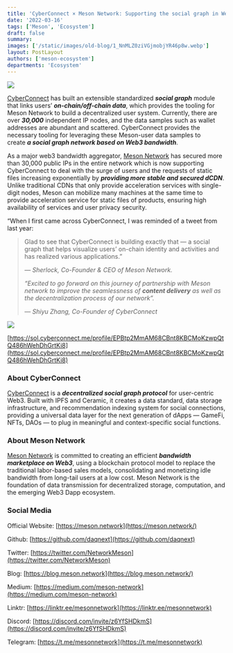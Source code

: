```yaml
---
title: 'CyberConnect × Meson Network: Supporting the social graph in Web3'
date: '2022-03-16'
tags: ['Meson', 'Ecosystem']
draft: false
summary:
images: ['/static/images/old-blog/1_NnMLZ0ziVGjmobjYR46p8w.webp']
layout: PostLayout
authors: ['meson-ecosystem']
departments: 'Ecosystem'
---
```


![](/static/images/old-blog/1_NnMLZ0ziVGjmobjYR46p8w.webp)

[CyberConnect](https://cyberconnect.me/) has built an extensible standardized **_social graph_** module that links users’ **_on-chain/off-chain data_**, which provides the tooling for Meson Network to build a decentralized user system. Currently, there are over **_30,000_** independent IP nodes, and the data samples such as wallet addresses are abundant and scattered. CyberConnect provides the necessary tooling for leveraging these Meson-user data samples to create **_a social graph network based on Web3 bandwidth_**.

As a major web3 bandwidth aggregator, [Meson Network](https://meson.network/) has secured more than 30,000 public IPs in the entire network which is now supporting CyberConnect to deal with the surge of users and the requests of static files increasing exponentially by **_providing more stable and secured dCDN_**. Unlike traditional CDNs that only provide acceleration services with single-digit nodes, Meson can mobilize many machines at the same time to provide acceleration service for static files of products, ensuring high availability of services and user privacy security.

“When I first came across CyberConnect, I was reminded of a tweet from last year:

> Glad to see that CyberConnect is building exactly that — a social graph that helps visualize users’ on-chain identity and activities and has realized various applications.”
>
> _— Sherlock, Co-Founder & CEO of Meson Network._
>
> _“Excited to go forward on this journey of partnership with Meson network to improve the seamlessness of **content delivery** as well as the decentralization process of our network”._
>
> _— Shiyu Zhang, Co-Founder of CyberConnect_

![](/static/images/old-blog/1_-SlilbWSqja9c40I95P2Ow.png)

[https://sol.cyberconnect.me/profile/EPBtp2MmAM68CBnt8KBCMoKzwpQtQ486hWehDhGrtKi8](https://sol.cyberconnect.me/profile/EPBtp2MmAM68CBnt8KBCMoKzwpQtQ486hWehDhGrtKi8)

### **About CyberConnect**

[CyberConnect](https://cyberconnect.me/) is a **_decentralized social graph protocol_** for user-centric Web3. Built with IPFS and Ceramic, it creates a data standard, data storage infrastructure, and recommendation indexing system for social connections, providing a universal data layer for the next generation of dApps — GameFi, NFTs, DAOs — to plug in meaningful and context-specific social functions.

### **About Meson Network**

[Meson Network](https://meson.network/) is committed to creating an efficient **_bandwidth marketplace on Web3_**, using a blockchain protocol model to replace the traditional labor-based sales models, consolidating and monetizing idle bandwidth from long-tail users at a low cost. Meson Network is the foundation of data transmission for decentralized storage, computation, and the emerging Web3 Dapp ecosystem.

### **Social Media**

Official Website: [https://meson.network](https://meson.network/)

Github: [https://github.com/daqnext](https://github.com/daqnext)

Twitter: [https://twitter.com/NetworkMeson](https://twitter.com/NetworkMeson)

Blog: [https://blog.meson.network](https://blog.meson.network/)

Medium: [https://medium.com/meson-network](https://medium.com/meson-network)

Linktr: [https://linktr.ee/mesonnetwork](https://linktr.ee/mesonnetwork)

Discord: [https://discord.com/invite/z6YfSHDkmS](https://discord.com/invite/z6YfSHDkmS)

Telegram: [https://t.me/mesonnetwork](https://t.me/mesonnetwork)
